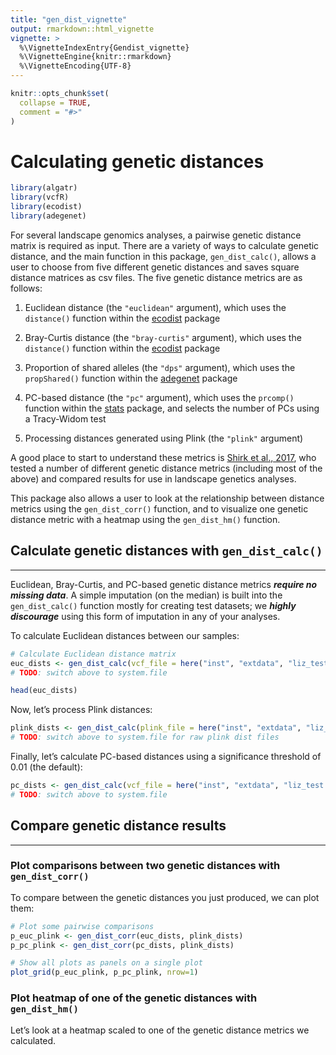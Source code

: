 ```yaml
---
title: "gen_dist_vignette"
output: rmarkdown::html_vignette
vignette: >
  %\VignetteIndexEntry{Gendist_vignette}
  %\VignetteEngine{knitr::rmarkdown}
  %\VignetteEncoding{UTF-8}
---
```


```r
knitr::opts_chunk$set(
  collapse = TRUE,
  comment = "#>"
)
```

# Calculating genetic distances

```r
library(algatr)
library(vcfR)
library(ecodist)
library(adegenet)
```

For several landscape genomics analyses, a pairwise genetic distance matrix is required as input. There are a variety of ways to calculate genetic distance, and the main function in this package, `gen_dist_calc()`, allows a user to choose from five different genetic distances and saves square distance matrices as csv files. The five genetic distance metrics are as follows:

1.  Euclidean distance (the `"euclidean"` argument), which uses the `distance()` function within the [ecodist](https://cran.r-project.org/web/packages/ecodist/index.html) package

2.  Bray-Curtis distance (the `"bray-curtis"` argument), which uses the `distance()` function within the [ecodist](https://cran.r-project.org/web/packages/ecodist/index.html) package

3.  Proportion of shared alleles (the `"dps"` argument), which uses the `propShared()` function within the [adegenet](https://cran.r-project.org/web/packages/adegenet/index.html) package

4.  PC-based distance (the `"pc"` argument), which uses the `prcomp()` function within the [stats](https://stat.ethz.ch/R-manual/R-devel/library/stats/html/00Index.html) package, and selects the number of PCs using a Tracy-Widom test

5.  Processing distances generated using Plink (the `"plink"` argument)

A good place to start to understand these metrics is [Shirk et al., 2017](https://onlinelibrary.wiley.com/doi/abs/10.1111/1755-0998.12684), who tested a number of different genetic distance metrics (including most of the above) and compared results for use in landscape genetics analyses.

This package also allows a user to look at the relationship between distance metrics using the `gen_dist_corr()` function, and to visualize one genetic distance metric with a heatmap using the `gen_dist_hm()` function.

## Calculate genetic distances with `gen_dist_calc()`

------------------------------------------------------------------------

Euclidean, Bray-Curtis, and PC-based genetic distance metrics ***require no missing data***. A simple imputation (on the median) is built into the `gen_dist_calc()` function mostly for creating test datasets; we ***highly discourage*** using this form of imputation in any of your analyses.

To calculate Euclidean distances between our samples:

```r
# Calculate Euclidean distance matrix
euc_dists <- gen_dist_calc(vcf_file = here("inst", "extdata", "liz_test.vcf"), dist_type = "euclidean")
# TODO: switch above to system.file

head(euc_dists)
```

Now, let's process Plink distances:

```r
plink_dists <- gen_dist_calc(plink_file = here("inst", "extdata", "liz_test.dist"), plink_id_file = here("inst", "extdata", "liz_test.dist.id"), dist_type = "plink")
# TODO: switch above to system.file for raw plink dist files
```

Finally, let's calculate PC-based distances using a significance threshold of 0.01 (the default):

```r
pc_dists <- gen_dist_calc(vcf_file = here("inst", "extdata", "liz_test.vcf"), dist_type = "pc")
# TODO: switch above to system.file
```

## Compare genetic distance results

------------------------------------------------------------------------

### Plot comparisons between two genetic distances with `gen_dist_corr()`

To compare between the genetic distances you just produced, we can plot them:

```r
# Plot some pairwise comparisons
p_euc_plink <- gen_dist_corr(euc_dists, plink_dists)
p_pc_plink <- gen_dist_corr(pc_dists, plink_dists)

# Show all plots as panels on a single plot
plot_grid(p_euc_plink, p_pc_plink, nrow=1)
```

### Plot heatmap of one of the genetic distances with `gen_dist_hm()`

Let's look at a heatmap scaled to one of the genetic distance metrics we calculated.

```r

```
